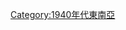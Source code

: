 {{Portal|東南亞|年}}

{{yearcat}}
{{year by category
|m=1
|c=9
|d=4
|y=6
|cat=東南亞
|sortkey=in Southeast Asia
|parent=依年份劃分的20世紀東南亞
|subcat=1946年亞洲
}}

[[Category:1940年代東南亞|Category:1940年代東南亞]]
